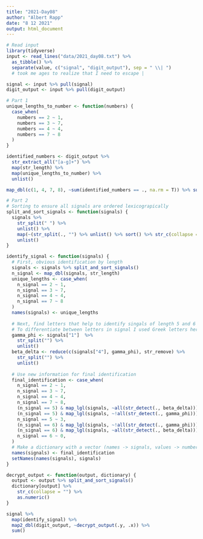 ```yaml
---
title: "2021-Day08"
author: "Albert Rapp"
date: "8 12 2021"
output: html_document
---
```

```r
# Read input
library(tidyverse)
input <- read_lines("data/2021_day08.txt") %>% 
  as_tibble() %>% 
  separate(value, c("signal", "digit_output"), sep = " \\| ")
  # took me ages to realize that I need to escape |  

signal <- input %>% pull(signal)
digit_output <- input %>% pull(digit_output)

# Part 1
unique_lengths_to_number <- function(numbers) {
  case_when(
    numbers == 2 ~ 1,
    numbers == 3 ~ 7,
    numbers == 4 ~ 4,
    numbers == 7 ~ 8
  )
}

identified_numbers <- digit_output %>% 
  str_extract_all("[a-g]+") %>% 
  map(str_length) %>% 
  map(unique_lengths_to_number) %>% 
  unlist() 

map_dbl(c(1, 4, 7, 8), ~sum(identified_numbers == ., na.rm = T)) %>% sum()
```


```r
# Part 2 
# Sorting to ensure all signals are ordered lexicograpically
split_and_sort_signals <- function(signals) {
  signals %>% 
    str_split(" ") %>%
    unlist() %>% 
    map(~(str_split(., "") %>% unlist() %>% sort() %>% str_c(collapse = ""))) %>% 
    unlist()
}

identify_signal <- function(signals) {
  # First, obvious identification by length
  signals <- signals %>% split_and_sort_signals()
  n_signal <- map_dbl(signals, str_length)
  unique_lengths <- case_when(
    n_signal == 2 ~ 1,
    n_signal == 3 ~ 7,
    n_signal == 4 ~ 4,
    n_signal == 7 ~ 8
  )
  names(signals) <- unique_lengths
  
  # Next, find letters that help to identify singals of length 5 and 6
  # To differentiate between letters in signal I used Greek letters here
  gamma_phi <- signals["1"]  %>% 
    str_split("") %>% 
    unlist()
  beta_delta <- reduce(c(signals["4"], gamma_phi), str_remove) %>% 
    str_split("") %>% 
    unlist()
  
  # Use new information for final identification
  final_identification <- case_when(
    n_signal == 2 ~ 1,
    n_signal == 3 ~ 7,
    n_signal == 4 ~ 4,
    n_signal == 7 ~ 8,
    (n_signal == 5) & map_lgl(signals, ~all(str_detect(., beta_delta))) ~ 5,
    (n_signal == 5) & map_lgl(signals, ~!all(str_detect(., gamma_phi))) ~ 2,
    n_signal == 5 ~ 3,
    (n_signal == 6) & map_lgl(signals, ~!all(str_detect(., gamma_phi))) ~ 6,
    (n_signal == 6) & map_lgl(signals, ~all(str_detect(., beta_delta))) ~ 9,
    n_signal == 6 ~ 0,
  )
  # Make a dictionary with a vector (names -> signals, values -> numbers)
  names(signals) <- final_identification
  setNames(names(signals), signals)
}

decrypt_output <- function(output, dictionary) {
  output <- output %>% split_and_sort_signals()
  dictionary[output] %>% 
    str_c(collapse = "") %>% 
    as.numeric()
}

signal %>% 
  map(identify_signal) %>% 
  map2_dbl(digit_output, ~decrypt_output(.y, .x)) %>% 
  sum()
```


